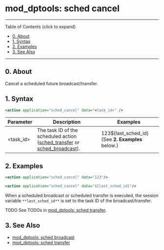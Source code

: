 
# mod_dptools: sched cancel 

 

---

Table of Contents (click to expand)

* [0\. About](#0-about)
* [1\. Syntax](#1-syntax)
* [2\. Examples](#2-examples)
* [3\. See Also](#3-see-also)

---

## 0\. About

Cancel a scheduled future broadcast/transfer.

## 1\. Syntax

```xml
<action application="sched_cancel" data="<task_id>" />
```

| Parameter  | Description                                                                                                | Examples                                            |
| ---------- | ---------------------------------------------------------------------------------------------------------- | --------------------------------------------------- |
| \<task\_id> | The task ID of the scheduled action ([sched\_transfer](./6587055.mdx#0-about) or [sched\_broadcast](./6587042.mdx#0-about)). | 123$\{last\_sched\_id} (See **2\. Examples** below.) |

## 2\. Examples

```xml
<action application="sched_cancel" data="123"/> 
```

```xml
<action application="sched_cancel" data="${last_sched_id}"/> 
```

When a scheduled broadcast or scheduled transfer is executed, the session variable `**last_sched_id**` is set to the task ID of the broadcast/transfer.

TODO See TODOs in [mod\_dptools: sched transfer](./6587055.mdx#0-about).

## 3\. See Also

* [mod\_dptools: sched broadcast](./6587042.mdx#0-about)
* [mod\_dptools: sched transfer](./6587055.mdx#0-about)
  
  

